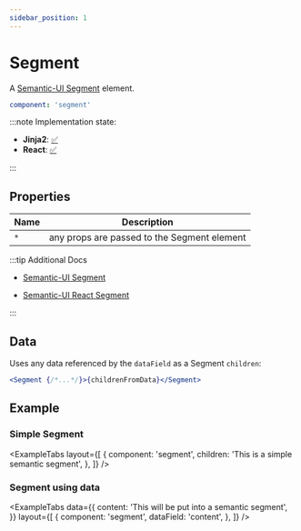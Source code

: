 ```yaml
---
sidebar_position: 1
---
```



# Segment

A [Semantic-UI Segment](https://semantic-ui.com/elements/segment.html#/definition) element.

```yaml
component: 'segment'
```

:::note Implementation state:

- **Jinja2**: [✅](https://github.com/oarepo/oarepo-ui/blob/master/src/oarepo_ui/templates/oarepo_ui/components/basic/segment.html.jinja2)
- **React**: [✅](https://github.com/oarepo/react-generative-ui/blob/master/src/components/basic/Segment.tsx)

:::

## Properties

| Name | Description                                 |
| ---- | ------------------------------------------- |
| `*`  | any props are passed to the Segment element |

:::tip Additional Docs

<Tabs>
<TabItem value="Semantic-UI">

- [Semantic-UI Segment](https://semantic-ui.com/elements/segment.html#/definition)

</TabItem>
<TabItem value="Semantic-UI React">

- [Semantic-UI React Segment](https://react.semantic-ui.com/elements/segment)

</TabItem>
</Tabs>

:::

## Data

Uses any data referenced by the `dataField` as a Segment `children`:

```jsx
<Segment {/*...*/}>{childrenFromData}</Segment>
```

## Example

### Simple Segment

<ExampleTabs
  layout={[
    {
      component: 'segment',
      children: 'This is a simple semantic segment',
    },
  ]}
/>

### Segment using data

<ExampleTabs
  data={{
    content: 'This will be put into a semantic segment',
  }}
  layout={[
    {
      component: 'segment',
      dataField: 'content',
    },
  ]}
/>
